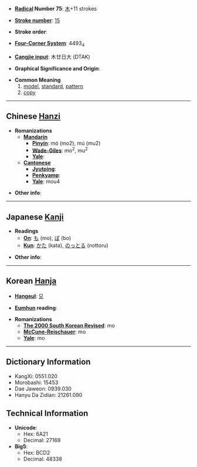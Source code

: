 * '''[[Wiktionary:Chinese radical index| Radical]] Number 75''': [[Wiktionary:Chinese radical index 木|木]]+11 strokes

* '''[[Wiktionary:Chinese total strokes index|Stroke number]]''': [[Wiktionary:Chinese total strokes index 15|15]]

* '''Stroke order''': 

* '''[[Wiktionary:Chinese four corner index|Four-Corner System]]''': 4493<sub>4</sub>

* '''[[Wiktionary:Chinese Cangjie index|Cangjie input]]''': 木廿日大 (DTAK)

* '''Graphical Significance and Origin''': 

* '''Common Meaning'''
*#[[model]], [[standard]], [[pattern]]
*# [[copy]]

----

== Chinese [[Hanzi]] ==

* '''Romanizations'''
** '''[[Mandarin]]'''
*** '''[[Pinyin]]''': mó (mo2), mú (mu2)
*** '''[[Wade-Giles]]''': mo<sup>2</sup>, mu<sup>2</sup>
*** '''[[Yale]]''': 
** '''[[Cantonese]]'''
*** '''[[Jyutping]]''':
*** '''[[Penkyamp]]''': 
*** '''[[Yale]]''': mou4

* '''Other info''': 

----

== Japanese [[Kanji]] ==

* '''Readings'''
** '''[[On]]''': [[も]] (mo), [[ぼ]] (bo)
** '''[[Kun]]''': [[かた]] (kata), [[のっとる]] (nottoru)

* '''Other info''':  

----

== Korean [[Hanja]] ==

* '''[[Hangeul]]''': [[모]]

* '''[[Eumhun]] reading''': 

* '''Romanizations'''
** '''[[The 2000 South Korean Revised Romanization|The 2000 South Korean Revised]]''': mo
** '''[[McCune-Reischauer]]''': mo
** '''[[Yale]]''': mo

----

== Dictionary Information ==

* KangXi: 0551.020
* Morobashi: 15453
* Dae Jaweon: 0939.030
* Hanyu Da Zidian: 21261.090

== Technical Information ==

* '''Unicode''':
** Hex: 6A21
** Decimal: 27169
* '''Big5''':
** Hex: BCD2
** Decimal: 48338